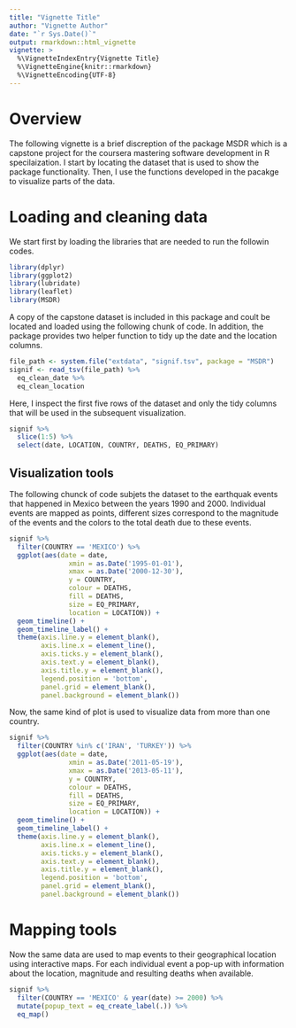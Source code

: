 ```yaml
---
title: "Vignette Title"
author: "Vignette Author"
date: "`r Sys.Date()`"
output: rmarkdown::html_vignette
vignette: >
  %\VignetteIndexEntry{Vignette Title}
  %\VignetteEngine{knitr::rmarkdown}
  %\VignetteEncoding{UTF-8}
---
```

# Overview  
The following vignette is a brief discreption of the package MSDR which is a capstone project for the coursera mastering software development in R specilaization. I start by locating the dataset that is used to show the package functionality. Then, I use the functions developed in the pacakge to visualize parts of the data.  

# Loading and cleaning data   
We start first by loading the libraries that are needed to run the followin codes.  

```r
library(dplyr)
library(ggplot2)
library(lubridate)
library(leaflet)
library(MSDR)
```

A copy of the capstone dataset is included in this package and coult be located and loaded using the following chunk of code. In addition, the package provides two helper function to tidy up the date and the location columns.  

```r
file_path <- system.file("extdata", "signif.tsv", package = "MSDR")
signif <- read_tsv(file_path) %>%
  eq_clean_date %>%
  eq_clean_location
```

Here, I inspect the first five rows of the dataset and only the tidy columns that will be used in the subsequent visualization.  

```r
signif %>%
  slice(1:5) %>%
  select(date, LOCATION, COUNTRY, DEATHS, EQ_PRIMARY)
```

## Visualization tools  
The following chunck of code subjets the dataset to the earthquak events that happened in Mexico between the years 1990 and 2000. Individual events are mapped as points, different sizes correspond to the magnitude of the events and the colors to the total death due to these events.  

```r
signif %>%
  filter(COUNTRY == 'MEXICO') %>%
  ggplot(aes(date = date,
               xmin = as.Date('1995-01-01'),
               xmax = as.Date('2000-12-30'),
               y = COUNTRY,
               colour = DEATHS,
               fill = DEATHS,
               size = EQ_PRIMARY,
               location = LOCATION)) +
  geom_timeline() +
  geom_timeline_label() +
  theme(axis.line.y = element_blank(),
        axis.line.x = element_line(),
        axis.ticks.y = element_blank(),
        axis.text.y = element_blank(),
        axis.title.y = element_blank(),
        legend.position = 'bottom',
        panel.grid = element_blank(),
        panel.background = element_blank())
```

Now, the same kind of plot is used to visualize data from more than one country.  

```r
signif %>%
  filter(COUNTRY %in% c('IRAN', 'TURKEY')) %>%
  ggplot(aes(date = date,
               xmin = as.Date('2011-05-19'),
               xmax = as.Date('2013-05-11'),
               y = COUNTRY,
               colour = DEATHS,
               fill = DEATHS,
               size = EQ_PRIMARY,
               location = LOCATION)) +
  geom_timeline() +
  geom_timeline_label() +
  theme(axis.line.y = element_blank(),
        axis.line.x = element_line(),
        axis.ticks.y = element_blank(),
        axis.text.y = element_blank(),
        axis.title.y = element_blank(),
        legend.position = 'bottom',
        panel.grid = element_blank(),
        panel.background = element_blank())
```


# Mapping tools  
Now the same data are used to map events to their geographical location using interactive maps. For each individual event a pop-up with information about the location, magnitude and resulting deaths when available.

```r
signif %>%
  filter(COUNTRY == 'MEXICO' & year(date) >= 2000) %>%
  mutate(popup_text = eq_create_label(.)) %>%
  eq_map()
```

